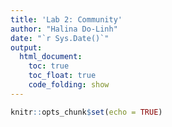 ```yaml
---
title: 'Lab 2: Community'
author: "Halina Do-Linh"
date: "`r Sys.Date()`"
output:
  html_document:
    toc: true
    toc_float: true
    code_folding: show
---
```

```r
knitr::opts_chunk$set(echo = TRUE)
```

#